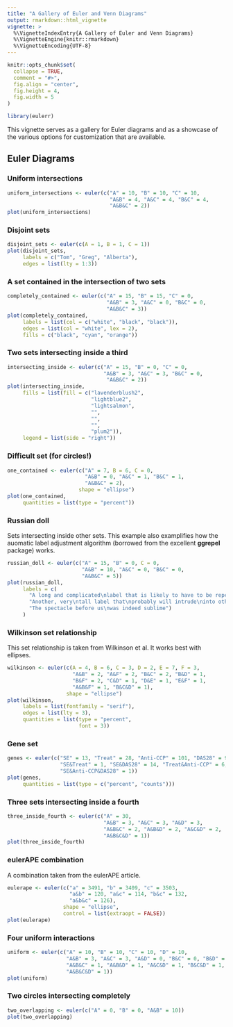 ```yaml
---
title: "A Gallery of Euler and Venn Diagrams"
output: rmarkdown::html_vignette
vignette: >
  %\VignetteIndexEntry{A Gallery of Euler and Venn Diagrams}
  %\VignetteEngine{knitr::rmarkdown}
  %\VignetteEncoding{UTF-8}
---
```


```r
knitr::opts_chunk$set(
  collapse = TRUE,
  comment = "#>",
  fig.align = "center",
  fig.height = 4,
  fig.width = 5
)
```

```r
library(eulerr)
```

This vignette serves as a gallery for Euler diagrams and
as a showcase of the various options for customization that are available.

## Euler Diagrams

### Uniform intersections

```r
uniform_intersections <- euler(c("A" = 10, "B" = 10, "C" = 10,
                                 "A&B" = 4, "A&C" = 4, "B&C" = 4,
                                 "A&B&C" = 2))
plot(uniform_intersections)
```

### Disjoint sets

```r
disjoint_sets <- euler(c(A = 1, B = 1, C = 1))
plot(disjoint_sets, 
     labels = c("Tom", "Greg", "Alberta"),
     edges = list(lty = 1:3))
```

### A set contained in the intersection of two sets

```r
completely_contained <- euler(c("A" = 15, "B" = 15, "C" = 0,
                                "A&B" = 3, "A&C" = 0, "B&C" = 0,
                                "A&B&C" = 3))
plot(completely_contained,
     labels = list(col = c("white", "black", "black")),
     edges = list(col = "white", lex = 2),
     fills = c("black", "cyan", "orange"))
```

### Two sets intersecting inside a third

```r
intersecting_inside <- euler(c("A" = 15, "B" = 0, "C" = 0,
                               "A&B" = 3, "A&C" = 3, "B&C" = 0,
                                "A&B&C" = 2))
plot(intersecting_inside,
     fills = list(fill = c("lavenderblush2", 
                           "lightblue2", 
                           "lightsalmon",
                           "", 
                           "", 
                           "",
                           "plum2")),
     legend = list(side = "right"))
```

### Difficult set (for circles!)

```r
one_contained <- euler(c("A" = 7, B = 6, C = 0, 
                         "A&B" = 0, "A&C" = 1, "B&C" = 1,
                         "A&B&C" = 2),
                       shape = "ellipse")
plot(one_contained,
     quantities = list(type = "percent"))
```

### Russian doll

Sets intersecting inside other sets. This example also examplifies how
the auomatic label adjustment algorithm (borrowed from the excellent
**ggrepel** package) works.

```r
russian_doll <- euler(c("A" = 15, "B" = 0, C = 0, 
                        "A&B" = 10, "A&C" = 0, "B&C" = 0,
                        "A&B&C" = 5))
plot(russian_doll,
     labels = c(
       "A long and complicated\nlabel that is likely to have to be repelled",
       "Another, very\ntall label that\nprobably will intrude\ninto other\nlabels",
       "The spectacle before us\nwas indeed sublime")
     )
```


### Wilkinson set relationship

This set relationship is taken from Wilkinson et al. It works best
with ellipses.

```r
wilkinson <- euler(c(A = 4, B = 6, C = 3, D = 2, E = 7, F = 3,
                     "A&B" = 2, "A&F" = 2, "B&C" = 2, "B&D" = 1,
                     "B&F" = 2, "C&D" = 1, "D&E" = 1, "E&F" = 1,
                     "A&B&F" = 1, "B&C&D" = 1),
                   shape = "ellipse")
plot(wilkinson, 
     labels = list(fontfamily = "serif"),
     edges = list(lty = 3),
     quantities = list(type = "percent", 
                       font = 3))
```

### Gene set

```r
genes <- euler(c("SE" = 13, "Treat" = 28, "Anti-CCP" = 101, "DAS28" = 91,
                 "SE&Treat" = 1, "SE&DAS28" = 14, "Treat&Anti-CCP" = 6,
                 "SE&Anti-CCP&DAS28" = 1))
plot(genes,
     quantities = list(type = c("percent", "counts")))
```

### Three sets intersecting inside a fourth

```r
three_inside_fourth <- euler(c("A" = 30,
                               "A&B" = 3, "A&C" = 3, "A&D" = 3,
                               "A&B&C" = 2, "A&B&D" = 2, "A&C&D" = 2,
                               "A&B&C&D" = 1))
plot(three_inside_fourth)
```


### eulerAPE combination

A combination taken from the eulerAPE article.

```r
eulerape <- euler(c("a" = 3491, "b" = 3409, "c" = 3503,
                    "a&b" = 120, "a&c" = 114, "b&c" = 132,
                    "a&b&c" = 126),
                  shape = "ellipse",
                  control = list(extraopt = FALSE))
plot(eulerape)
```

### Four uniform interactions

```r
uniform <- euler(c("A" = 10, "B" = 10, "C" = 10, "D" = 10,
                   "A&B" = 3, "A&C" = 3, "A&D" = 0, "B&C" = 0, "B&D" = 3, "C&D" = 3,
                   "A&B&C" = 1, "A&B&D" = 1, "A&C&D" = 1, "B&C&D" = 1,
                   "A&B&C&D" = 1))
plot(uniform)
```


### Two circles intersecting completely

```r
two_overlapping <- euler(c("A" = 0, "B" = 0, "A&B" = 10))
plot(two_overlapping)
```


